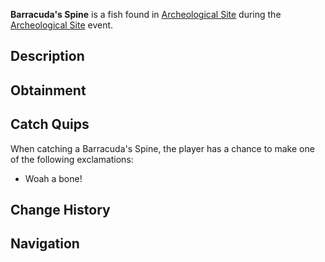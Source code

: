 {{FishInfobox
|image          = Barracuda's Spine.png
|rarity         = Limited
|event          = Archeological Site
|sea            = First Sea
|location       = [[Archeological Site]]
|sublocation    = 
|sources        = Fishing Rod
|radar_location = 
|xp             = 20
|weather        = 
|time           = 
|season         = 
|bait           = 
|base_weight    = 5
|base_value     = 50
|weight_range   = 2.5
|base_chance    = 40
|base_resil     = 100
}}
'''Barracuda's Spine''' is a {{Rarity|Limited}} fish found in [[Archeological Site]] during the [[Archeological Site]] event.

== Description ==
{{Description|The Barracuda's fearsome backbone.|Bestiary Entry}}

== Obtainment ==
{{Description|Divers have found the Barracuda Spine quite often around Moosewood...|Bestiary Hint}}

== Catch Quips ==
When catching a Barracuda's Spine, the player has a chance to make one of the following exclamations:
* Woah a bone!

== Change History ==
{{Change History|{{subst:Current Version}}}}

== Navigation ==
{{Fish Navbox|Archeological Site}}